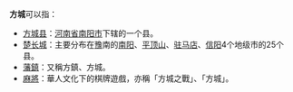 '''方城'''可以指：
*[[方城县|方城县]]：[[河南省|河南省]][[南阳市|南阳市]]下辖的一个县。
*[[楚长城|楚长城]]：主要分布在[[豫|豫]]南的[[南阳|南阳]]、[[平顶山|平顶山]]、[[驻马店|驻马店]]、[[信阳|信阳]]4个地级市的25个县。
*[[藩鎮|藩鎮]]：又稱方鎮、方城。
*[[麻將|麻將]]：華人文化下的棋牌遊戲，亦稱「方城之戰」、「方城」。

{{disambig|Cat=二字中國相關消歧義}}